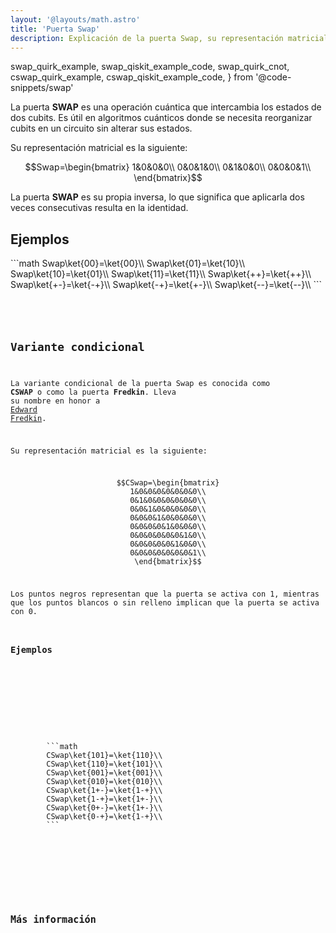 ```yaml
---
layout: '@layouts/math.astro'
title: 'Puerta Swap'
description: Explicación de la puerta Swap, su representación matricial, equivalencia con CNOT y su variante condicional CSWAP.
---
```


  swap_quirk_example,
  swap_qiskit_example_code,
  swap_quirk_cnot,
  cswap_quirk_example,
  cswap_qiskit_example_code,
} from '@code-snippets/swap'

La puerta **SWAP** es una operación cuántica que intercambia los estados de dos cubits. Es útil en algoritmos cuánticos donde se necesita reorganizar cubits en un circuito sin alterar sus estados.

Su representación matricial es la siguiente:

```math
Swap=\begin{bmatrix}
1&0&0&0\\
0&0&1&0\\
0&1&0&0\\
0&0&0&1\\
\end{bmatrix}
```

La puerta **SWAP** es su propia inversa, lo que significa que aplicarla dos veces consecutivas resulta en la identidad.

## Ejemplos

<Tabs>
  <TabItem label='Quirk'>
    <Box>
        <Tabs>
            <TabItem label='Casos comunes'>
                <QuantumCircuit src={swap_quirk_example} />
            </TabItem>
            <TabItem label='Equivalencia con CNOT'>
                <QuantumCircuit src={swap_quirk_cnot} />
            </TabItem>
        </Tabs>
    </Box>
  </TabItem>
  <TabItem label='Dirac'>
    <Box>
        ```math
        Swap\ket{00}=\ket{00}\\
        Swap\ket{01}=\ket{10}\\
        Swap\ket{10}=\ket{01}\\
        Swap\ket{11}=\ket{11}\\
        Swap\ket{++}=\ket{++}\\
        Swap\ket{+-}=\ket{-+}\\
        Swap\ket{-+}=\ket{+-}\\
        Swap\ket{--}=\ket{--}\\
        ```
    </Box>
  </TabItem>
  <TabItem label='Qiskit'>
    <Box>
        <Code
          code={swap_qiskit_example_code}
          lang='py'
        />
    </Box>
  </TabItem>
</Tabs>

## Variante condicional

La variante condicional de la puerta Swap es conocida como **CSWAP** o como la puerta **Fredkin**. Lleva su nombre en honor a <a href="https://en.wikipedia.org/wiki/Edward_Fredkin" target="_blank">Edward Fredkin</a>. 

Su representación matricial es la siguiente:
```math
CSwap=\begin{bmatrix}
1&0&0&0&0&0&0&0\\
0&1&0&0&0&0&0&0\\
0&0&1&0&0&0&0&0\\
0&0&0&1&0&0&0&0\\
0&0&0&0&1&0&0&0\\
0&0&0&0&0&0&1&0\\
0&0&0&0&0&1&0&0\\
0&0&0&0&0&0&0&1\\
\end{bmatrix}
```

Los puntos negros representan que la puerta se activa con 1, mientras que los puntos blancos o sin relleno implican que la puerta se activa con 0.

### Ejemplos

<Tabs>
  <TabItem label='Quirk'>
    <Box>
        <QuantumCircuit src={cswap_quirk_example} />
    </Box>
  </TabItem>
  <TabItem label='Dirac'>
    <Box>
        ```math
        CSwap\ket{101}=\ket{110}\\
        CSwap\ket{110}=\ket{101}\\
        CSwap\ket{001}=\ket{001}\\
        CSwap\ket{010}=\ket{010}\\
        CSwap\ket{1+-}=\ket{1-+}\\
        CSwap\ket{1-+}=\ket{1+-}\\
        CSwap\ket{0+-}=\ket{1+-}\\
        CSwap\ket{0-+}=\ket{1-+}\\
        ```
    </Box>
  </TabItem>
  <TabItem label='Qiskit'>
    <Box>
        <Code
          code={cswap_qiskit_example_code}
          lang='py'
        />
    </Box>
  </TabItem>
</Tabs>


## Más información

<Recommendations />
<BibItem id='wong' prefix='Capítulo 4.4.2, ' rate='r' />
<BibItem id='oreilly' rate='a' prefix='Capítulo 3, ' />
